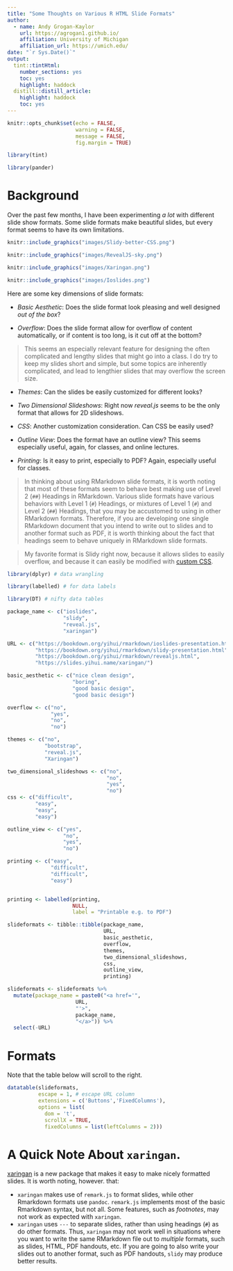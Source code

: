 ```yaml
---
title: "Some Thoughts on Various R HTML Slide Formats"
author:
  - name: Andy Grogan-Kaylor 
    url: https://agrogan1.github.io/
    affiliation: University of Michigan
    affiliation_url: https://umich.edu/
date: "`r Sys.Date()`"
output:
  tint::tintHtml:
    number_sections: yes
    toc: yes
    highlight: haddock
  distill::distill_article:
    highlight: haddock
    toc: yes
---
```


```r

knitr::opts_chunk$set(echo = FALSE, 
                      warning = FALSE,
                      message = FALSE,
                      fig.margin = TRUE)

library(tint)

library(pander)

```

# Background

Over the past few months, I have been experimenting *a lot* with different slide show formats. Some slide formats make beautiful slides, but every format seems to have its own limitations.

```r

knitr::include_graphics("images/Slidy-better-CSS.png")

```

```r

knitr::include_graphics("images/RevealJS-sky.png")

```

```r

knitr::include_graphics("images/Xaringan.png")

```

```r

knitr::include_graphics("images/Ioslides.png")

```

Here are some key dimensions of slide formats:

* *Basic Aesthetic*: Does the slide format look pleasing and well designed *out of the box*?

* *Overflow*: Does the slide format allow for overflow of content automatically, or if content is too long, is it cut off at the bottom? 

> This seems an especially relevant feature for designing the often complicated and lengthy slides that might go into a class. I do try to keep my slides short and simple, but some topics are inherently complicated, and lead to lengthier slides that may overflow the screen size.

* *Themes*: Can the slides be easily customized for different looks?

* *Two Dimensional Slideshows*: Right now *reveal.js* seems to be the only format that allows for 2D slideshows.

* *CSS*: Another customization consideration. Can CSS be easily used?

* *Outline View*: Does the format have an outline view? This seems especially useful, again, for classes, and online lectures.

* *Printing*: Is it easy to print, especially to PDF? Again, especially useful for classes.

> In thinking about using RMarkdown slide formats, it is worth noting that most of these formats seem to behave best making use of Level 2 (`##`) Headings in RMarkdown. Various slide formats have various behaviors with Level 1 (`#`) Headings, or mixtures of Level 1 (`#`) and Level 2 (`##`) Headings, that you may be accustomed to using in other RMarkdown formats. Therefore, if you are developing one single RMarkdown document that you intend to write out to slides and to another format such as PDF, it is worth thinking about the fact that headings seem to behave uniquely in RMarkdown slide formats.

> My favorite format is Slidy right now, because it allows slides to easily overflow, and because it can easily be modified with [custom CSS](https://agrogan1.github.io/R/YAML-test/slidy.css).

```r

library(dplyr) # data wrangling

library(labelled) # for data labels

library(DT) # nifty data tables

```


```r

package_name <- c("ioslides",
                  "slidy",
                  "reveal.js",
                  "xaringan")

URL <- c("https://bookdown.org/yihui/rmarkdown/ioslides-presentation.html",
         "https://bookdown.org/yihui/rmarkdown/slidy-presentation.html",
         "https://bookdown.org/yihui/rmarkdown/revealjs.html",
         "https://slides.yihui.name/xaringan/")

basic_aesthetic <- c("nice clean design",
                     "boring",
                     "good basic design",
                     "good basic design")

overflow <- c("no",
              "yes",
              "no",
              "no")

themes <- c("no",
            "bootstrap",
            "reveal.js",
            "Xaringan")

two_dimensional_slideshows <- c("no",
                                "no",
                                "yes",
                                "no")
css <- c("difficult",
         "easy",
         "easy",
         "easy")

outline_view <- c("yes",
                  "no",
                  "yes",
                  "no")

printing <- c("easy",
              "difficult",
              "difficult",
              "easy")


printing <- labelled(printing, 
                     NULL, 
                     label = "Printable e.g. to PDF")

slideformats <- tibble::tibble(package_name,
                               URL,
                               basic_aesthetic, 
                               overflow,
                               themes, 
                               two_dimensional_slideshows,
                               css,
                               outline_view, 
                               printing)

slideformats <- slideformats %>% 
  mutate(package_name = paste0("<a href='", 
                      URL,
                      "'>",
                      package_name, 
                      "</a>")) %>% 
  select(-URL)


```

# Formats

Note that the table below will scroll to the right.

```r

datatable(slideformats,
          escape = 1, # escape URL column
          extensions = c('Buttons','FixedColumns'),
          options = list(
            dom = 't',
            scrollX = TRUE,
            fixedColumns = list(leftColumns = 2)))


```

# A Quick Note About `xaringan`.

[xaringan](https://slides.yihui.name/xaringan/) is a new package that makes it easy to make nicely formatted slides. It is worth noting, however. that: 

* `xaringan` makes use of `remark.js` to format slides, while other Rmarkdown formats use `pandoc`. `remark.js` implements most of the basic Rmarkdown syntax, but not all. Some features, such as *footnotes*, may not work as expected with `xaringan`.
* `xaringan` uses `---` to separate slides, rather than using headings (`#`) as do other formats. Thus, `xaringan` may not work well in situations where you want to write the same RMarkdown file out to *multiple* formats, such as slides, HTML, PDF handouts, etc.  If you are going to also write your slides out to another format, such as PDF handouts, `slidy` may produce better results.






